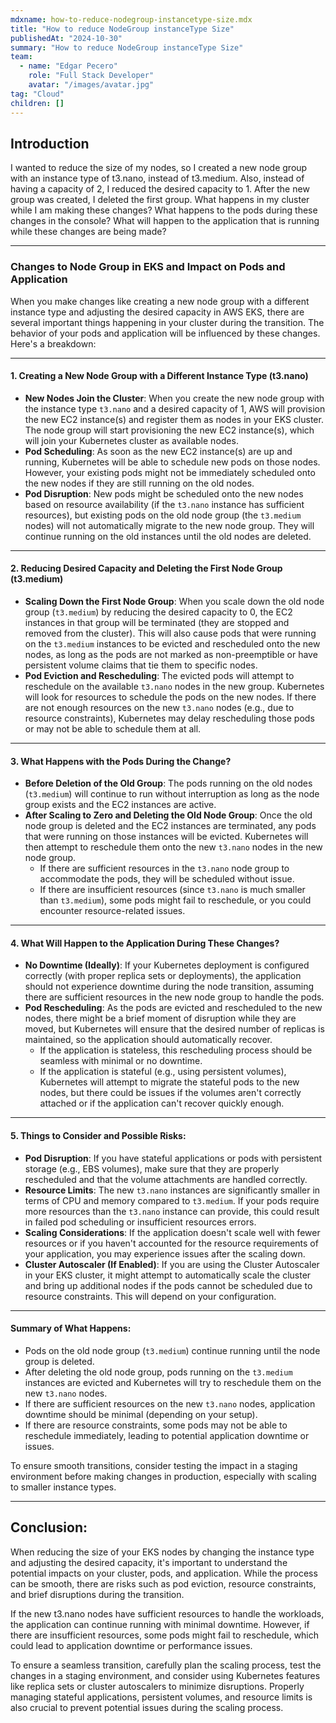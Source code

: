 ```yaml
---
mdxname: how-to-reduce-nodegroup-instancetype-size.mdx
title: "How to reduce NodeGroup instanceType Size"
publishedAt: "2024-10-30"
summary: "How to reduce NodeGroup instanceType Size"
team:
  - name: "Edgar Pecero"
    role: "Full Stack Developer"
    avatar: "/images/avatar.jpg"
tag: "Cloud"
children: []
---
```


## Introduction

I wanted to reduce the size of my nodes, so I created a new node group with an instance type of t3.nano, instead of t3.medium. Also, instead of having a capacity of 2, I reduced the desired capacity to 1. After the new group was created, I deleted the first group. What happens in my cluster while I am making these changes? What happens to the pods during these changes in the console? What will happen to the application that is running while these changes are being made?

---

### Changes to Node Group in EKS and Impact on Pods and Application

When you make changes like creating a new node group with a different instance type and adjusting the desired capacity in AWS EKS, there are several important things happening in your cluster during the transition. The behavior of your pods and application will be influenced by these changes. Here's a breakdown:

---

#### 1. Creating a New Node Group with a Different Instance Type (t3.nano)
- **New Nodes Join the Cluster**: When you create the new node group with the instance type `t3.nano` and a desired capacity of 1, AWS will provision the new EC2 instance(s) and register them as nodes in your EKS cluster. The node group will start provisioning the new EC2 instance(s), which will join your Kubernetes cluster as available nodes.
- **Pod Scheduling**: As soon as the new EC2 instance(s) are up and running, Kubernetes will be able to schedule new pods on those nodes. However, your existing pods might not be immediately scheduled onto the new nodes if they are still running on the old nodes.
- **Pod Disruption**: New pods might be scheduled onto the new nodes based on resource availability (if the `t3.nano` instance has sufficient resources), but existing pods on the old node group (the `t3.medium` nodes) will not automatically migrate to the new node group. They will continue running on the old instances until the old nodes are deleted.

---

#### 2. Reducing Desired Capacity and Deleting the First Node Group (t3.medium)
- **Scaling Down the First Node Group**: When you scale down the old node group (`t3.medium`) by reducing the desired capacity to 0, the EC2 instances in that group will be terminated (they are stopped and removed from the cluster). This will also cause pods that were running on the `t3.medium` instances to be evicted and rescheduled onto the new nodes, as long as the pods are not marked as non-preemptible or have persistent volume claims that tie them to specific nodes.
- **Pod Eviction and Rescheduling**: The evicted pods will attempt to reschedule on the available `t3.nano` nodes in the new group. Kubernetes will look for resources to schedule the pods on the new nodes. If there are not enough resources on the new `t3.nano` nodes (e.g., due to resource constraints), Kubernetes may delay rescheduling those pods or may not be able to schedule them at all.

---

#### 3. What Happens with the Pods During the Change?
- **Before Deletion of the Old Group**: The pods running on the old nodes (`t3.medium`) will continue to run without interruption as long as the node group exists and the EC2 instances are active.
- **After Scaling to Zero and Deleting the Old Node Group**: Once the old node group is deleted and the EC2 instances are terminated, any pods that were running on those instances will be evicted. Kubernetes will then attempt to reschedule them onto the new `t3.nano` nodes in the new node group.
   - If there are sufficient resources in the `t3.nano` node group to accommodate the pods, they will be scheduled without issue.
   - If there are insufficient resources (since `t3.nano` is much smaller than `t3.medium`), some pods might fail to reschedule, or you could encounter resource-related issues.

---

#### 4. What Will Happen to the Application During These Changes?
- **No Downtime (Ideally)**: If your Kubernetes deployment is configured correctly (with proper replica sets or deployments), the application should not experience downtime during the node transition, assuming there are sufficient resources in the new node group to handle the pods.
- **Pod Rescheduling**: As the pods are evicted and rescheduled to the new nodes, there might be a brief moment of disruption while they are moved, but Kubernetes will ensure that the desired number of replicas is maintained, so the application should automatically recover.
   - If the application is stateless, this rescheduling process should be seamless with minimal or no downtime.
   - If the application is stateful (e.g., using persistent volumes), Kubernetes will attempt to migrate the stateful pods to the new nodes, but there could be issues if the volumes aren't correctly attached or if the application can't recover quickly enough.

---

#### 5. Things to Consider and Possible Risks:
- **Pod Disruption**: If you have stateful applications or pods with persistent storage (e.g., EBS volumes), make sure that they are properly rescheduled and that the volume attachments are handled correctly.
- **Resource Limits**: The new `t3.nano` instances are significantly smaller in terms of CPU and memory compared to `t3.medium`. If your pods require more resources than the `t3.nano` instance can provide, this could result in failed pod scheduling or insufficient resources errors.
- **Scaling Considerations**: If the application doesn't scale well with fewer resources or if you haven't accounted for the resource requirements of your application, you may experience issues after the scaling down.
- **Cluster Autoscaler (If Enabled)**: If you are using the Cluster Autoscaler in your EKS cluster, it might attempt to automatically scale the cluster and bring up additional nodes if the pods cannot be scheduled due to resource constraints. This will depend on your configuration.

---

#### Summary of What Happens:
- Pods on the old node group (`t3.medium`) continue running until the node group is deleted.
- After deleting the old node group, pods running on the `t3.medium` instances are evicted and Kubernetes will try to reschedule them on the new `t3.nano` nodes.
- If there are sufficient resources on the new `t3.nano` nodes, application downtime should be minimal (depending on your setup).
- If there are resource constraints, some pods may not be able to reschedule immediately, leading to potential application downtime or issues.

To ensure smooth transitions, consider testing the impact in a staging environment before making changes in production, especially with scaling to smaller instance types.

---

## Conclusion:
When reducing the size of your EKS nodes by changing the instance type and adjusting the desired capacity, it's important to understand the potential impacts on your cluster, pods, and application. While the process can be smooth, there are risks such as pod eviction, resource constraints, and brief disruptions during the transition.

If the new t3.nano nodes have sufficient resources to handle the workloads, the application can continue running with minimal downtime. However, if there are insufficient resources, some pods might fail to reschedule, which could lead to application downtime or performance issues.

To ensure a seamless transition, carefully plan the scaling process, test the changes in a staging environment, and consider using Kubernetes features like replica sets or cluster autoscalers to minimize disruptions. Properly managing stateful applications, persistent volumes, and resource limits is also crucial to prevent potential issues during the scaling process.
